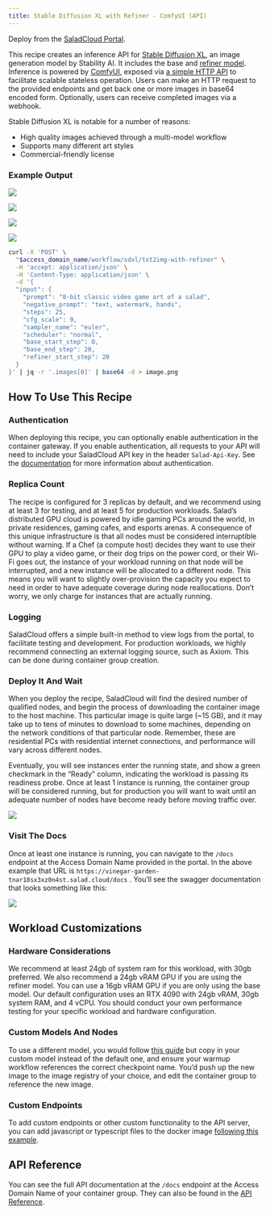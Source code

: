 ```yaml
---
title: Stable Diffusion XL with Refiner - ComfyUI (API)
---
```


<Note>Deploy from the [SaladCloud Portal](https://portal.salad.com).</Note>

This recipe creates an inference API for
[Stable Diffusion XL](https://www.notion.so/SDXL-with-Refiner-ComfyUI-Recipe-Documentation-0335076da4e441a5b95e84349f86a152?pvs=21),
an image generation model by Stability AI. It includes the base and
[refiner model](https://huggingface.co/stabilityai/stable-diffusion-xl-refiner-1.0). Inference is powered by
[ComfyUI](https://github.com/comfyanonymous/ComfyUI/), exposed via
[a simple HTTP API](https://github.com/SaladTechnologies/comfyui-api) to facilitate scalable stateless operation. Users
can make an HTTP request to the provided endpoints and get back one or more images in base64 encoded form. Optionally,
users can receive completed images via a webhook.

Stable Diffusion XL is notable for a number of reasons:

- High quality images achieved through a multi-model workflow
- Supports many different art styles
- Commercial-friendly license

### Example Output

![](/products/recipes/images/sdxl-image-1.png)

![](/products/recipes/images/sdxl-image-2.png)

![](/products/recipes/images/sdxl-image-3.png)

![](/products/recipes/images/sdxl-image-4.png)

```bash
curl -X 'POST' \
  "$access_domain_name/workflow/sdxl/txt2img-with-refiner" \
  -H 'accept: application/json' \
  -H 'Content-Type: application/json' \
  -d '{
  "input": {
    "prompt": "8-bit classic video game art of a salad",
    "negative_prompt": "text, watermark, hands",
    "steps": 25,
    "cfg_scale": 9,
    "sampler_name": "euler",
    "scheduler": "normal",
    "base_start_step": 0,
    "base_end_step": 20,
    "refiner_start_step": 20
  }
}' | jq -r '.images[0]' | base64 -d > image.png
```

## How To Use This Recipe

### Authentication

When deploying this recipe, you can optionally enable authentication in the container gateway. If you enable
authentication, all requests to your API will need to include your SaladCloud API key in the header `Salad-Api-Key`. See
the [documentation](/products/sce/gateway/sending-requests) for more information about authentication.

### Replica Count

The recipe is configured for 3 replicas by default, and we recommend using at least 3 for testing, and at least 5 for
production workloads. Salad’s distributed GPU cloud is powered by idle gaming PCs around the world, in private
residences, gaming cafes, and esports arenas. A consequence of this unique infrastructure is that all nodes must be
considered interruptible without warning. If a Chef (a compute host) decides they want to use their GPU to play a video
game, or their dog trips on the power cord, or their Wi-Fi goes out, the instance of your workload running on that node
will be interrupted, and a new instance will be allocated to a different node. This means you will want to slightly
over-provision the capacity you expect to need in order to have adequate coverage during node reallocations. Don’t
worry, we only charge for instances that are actually running.

### Logging

SaladCloud offers a simple built-in method to view logs from the portal, to facilitate testing and development. For
production workloads, we highly recommend connecting an external logging source, such as Axiom. This can be done during
container group creation.

### Deploy It And Wait

When you deploy the recipe, SaladCloud will find the desired number of qualified nodes, and begin the process of
downloading the container image to the host machine. This particular image is quite large (~15 GB), and it may take up
to tens of minutes to download to some machines, depending on the network conditions of that particular node. Remember,
these are residential PCs with residential internet connections, and performance will vary across different nodes.

Eventually, you will see instances enter the running state, and show a green checkmark in the “Ready” column, indicating
the workload is passing its readiness probe. Once at least 1 instance is running, the container group will be considered
running, but for production you will want to wait until an adequate number of nodes have become ready before moving
traffic over.

![](/products/recipes/images/deploy-sdxl-1.png)

### Visit The Docs

Once at least one instance is running, you can navigate to the `/docs` endpoint at the Access Domain Name provided in
the portal. In the above example that URL is `https://vinegar-garden-tnar18sx3xz0n4st.salad.cloud/docs` . You’ll see the
swagger documentation that looks something like this:

![](/products/recipes/images/sdxl-docs.png)

## Workload Customizations

### Hardware Considerations

We recommend at least 24gb of system ram for this workload, with 30gb preferred. We also recommend a 24gb vRAM GPU if
you are using the refiner model. You can use a 16gb vRAM GPU if you are only using the base model. Our default
configuration uses an RTX 4090 with 24gb vRAM, 30gb system RAM, and 4 vCPU. You should conduct your own performance
testing for your specific workload and hardware configuration.

### Custom Models And Nodes

To use a different model, you would follow
[this guide](/guides/image-generation/basic-how-to-deploy-stable-diffusion-on-salad-comfy) but copy in your custom model
instead of the default one, and ensure your warmup workflow references the correct checkpoint name. You’d push up the
new image to the image registry of your choice, and edit the container group to reference the new image.

### Custom Endpoints

To add custom endpoints or other custom functionality to the API server, you can add javascript or typescript files to
the docker image
[following this example](https://github.com/SaladTechnologies/salad-recipes/tree/master/src/sdxl-with-refiner-comfyui).

## API Reference

You can see the full API documentation at the `/docs` endpoint at the Access Domain Name of your container group. They
can also be found in the [API Reference](/reference/recipes/sdxl-with-refiner-comfyui/).
